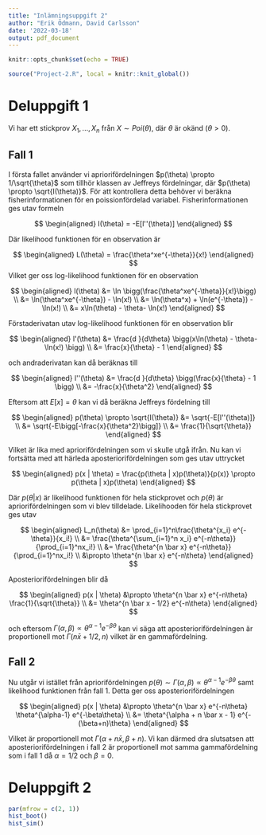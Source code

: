```yaml
---
title: "Inlämningsuppgift 2"
author: "Erik Ödmann, David Carlsson"
date: '2022-03-18'
output: pdf_document
---
```


```r
knitr::opts_chunk$set(echo = TRUE)
```

```r
source("Project-2.R", local = knitr::knit_global())
```

\renewcommand{\figurename}{Figur}

# Deluppgift 1

Vi har ett stickprov $X_1,...,X_n$ från $X \sim Poi(\theta)$, där $\theta$ är okänd $(\theta>0)$. 

## Fall 1

I första fallet använder vi apriorifördelningen $p(\theta) \propto 1/\sqrt{\theta}$ som tillhör klassen av Jeffreys fördelningar, där $p(\theta) \propto \sqrt{I(\theta)}$. För att kontrollera detta behöver vi beräkna fisherinformationen för en poissionfördelad variabel. Fisherinformationen ges utav formeln

$$
\begin{aligned}
  I(\theta) = -E[l''(\theta)]
\end{aligned}
$$

Där likelihood funktionen för en observation är

$$
\begin{aligned}
  L(\theta) = \frac{\theta^xe^{-\theta}}{x!}
\end{aligned}
$$
Vilket ger oss log-likelihood funktionen för en observation

$$
\begin{aligned}
  l(\theta) &= \ln \bigg(\frac{\theta^xe^{-\theta}}{x!}\bigg) \\
            &= \ln(\theta^xe^{-\theta}) - \ln(x!) \\
            &= \ln(\theta^x) + \ln(e^{-\theta}) - \ln(x!) \\
            &= x\ln(\theta) - \theta- \ln(x!) 
\end{aligned}
$$

Förstaderivatan utav log-likelihood funktionen för en observation blir

$$
\begin{aligned}
  l'(\theta) &= \frac{d }{d\theta} \bigg(x\ln(\theta) - \theta- \ln(x!) \bigg) \\
             &= \frac{x}{\theta} - 1
\end{aligned}
$$

och andraderivatan kan då beräknas till

$$
\begin{aligned}
  l''(\theta) &= \frac{d }{d\theta} \bigg(\frac{x}{\theta} - 1 \bigg) \\
              &= -\frac{x}{\theta^2}
\end{aligned}
$$

Eftersom att $E[x] = \theta$ kan vi då beräkna Jeffreys fördelning till

$$
\begin{aligned}
  p(\theta) \propto \sqrt{I(\theta)} &= \sqrt{-E[l''(\theta)]} \\ 
            &= \sqrt{-E\bigg[-\frac{x}{\theta^2}\bigg]} \\
            &= \frac{1}{\sqrt{\theta}}
\end{aligned}
$$

Vilket är lika med apriorifördelningen som vi skulle utgå ifrån. Nu kan vi fortsätta med att härleda aposteriorifördelningen som ges utav uttrycket

$$
\begin{aligned}
  p(x | \theta) = \frac{p(\theta | x)p(\theta)}{p(x)} \propto p(\theta | x)p(\theta)
\end{aligned}
$$

Där $p(\theta | x)$ är likelihood funktionen för hela stickprovet och $p(\theta)$ är apriorifördelningen som vi blev tilldelade. Likelihooden för hela stickprovet ges utav

$$
\begin{aligned}
  L_n(\theta) &= \prod_{i=1}^n\frac{\theta^{x_i} e^{-\theta}}{x_i!} \\
              &= \frac{\theta^{\sum_{i=1}^n x_i} e^{-n\theta}}{\prod_{i=1}^nx_i!} \\
              &= \frac{\theta^{n \bar x} e^{-n\theta}}{\prod_{i=1}^nx_i!} \\
              &\propto \theta^{n \bar x} e^{-n\theta}
\end{aligned}
$$

Aposteriorifördelningen blir då

$$
\begin{aligned}
  p(x | \theta) &\propto \theta^{n \bar x} e^{-n\theta} \frac{1}{\sqrt{\theta}} \\
                &= \theta^{n \bar x - 1/2} e^{-n\theta}
\end{aligned}
$$

och eftersom $\Gamma(\alpha, \beta) \propto \theta^{\alpha-1} e^{-\beta\theta}$ kan vi säga att aposteriorifördelningen är proportionell mot $\Gamma(n\bar x + 1/2, n)$ vilket är en gammafördelning.

## Fall 2

Nu utgår vi istället från apriorifördelningen $p(\theta) \sim \Gamma(\alpha, \beta) \propto \theta^{\alpha-1} e^{-\beta\theta}$ samt likelihood funktionen från fall 1. Detta ger oss aposteriorifördelningen

$$
\begin{aligned}
  p(x | \theta) &\propto \theta^{n \bar x} e^{-n\theta} \theta^{\alpha-1} e^{-\beta\theta} \\
                &= \theta^{\alpha + n \bar x - 1} e^{-(\beta+n)\theta}
\end{aligned}
$$

Vilket är proportionell mot $\Gamma(\alpha + n\bar x, \beta + n)$. Vi kan därmed dra slutsatsen att aposteriorifördelningen i fall 2 är proportionell mot samma gammafördelning som i fall 1 då $\alpha=1/2$ och $\beta=0$.

# Deluppgift 2

```r
par(mfrow = c(2, 1))
hist_boot()
hist_sim()
```

